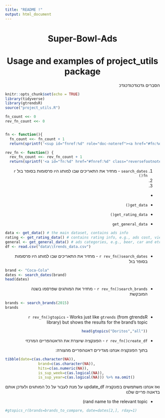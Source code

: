 ```yaml
---
title: "README !"
output: html_document
---
```


```{=html}
<style>
    p  {direction: rtl;}
    h1 {text-align: center;}
    h2 {direction: rtl;}
    h4 {direction: rtl;}
    h3 {direction: rtl;text-decoration: underline;}
    ol {direction: rtl;}
    li,code,ul {direction: rtl;}
</style>
```
# Super-Bowl-Ads

# Usage and examples of project_utils package

הסברים גדכגדכגדכגדכ

```r
knitr::opts_chunk$set(echo = TRUE)
library(tidyverse)
library(gtrendsR)
source("project_utils.R")

fn_count <<- 0
rev_fn_count <<- 0


fn <- function(){
  fn_count <<- fn_count + 1
  return(sprintf('<sup id="fnref:%d" role="doc-noteref"><a href="#fn:%d" class="footnote" rel="footnote">[%d]</a></sup>', fn_count, fn_count, fn_count))}

rev_fn <- function() {
  rev_fn_count <<- rev_fn_count + 1
  return(sprintf('<a id="fn:%d" href="#fnref:%d" class="reversefootnote" role="doc-backlink">↩</a>',rev_fn_count,rev_fn_count))}
```

::: {.footnotes role="doc-endnotes"}
<ol>

<li><code>search_dates</code> - מחזיר את התאריכים שבו למותג היו פרסומות בסופר בול `r fn()`</li>

<li>

</li>

<li>

</li>

</ol>
:::

-   

-   <code>get_data()</code>

-   <code>get_rating_data()</code>

-   <code>get_general_data</code>

```r
data <- get_data() # the main dataset, contains ads info
rating <- get_rating_data() # contains rating info, e.g., ads cost, viewrs and etc
general <- get_general_data() # ads categories, e.g., beer, car and etc
df <- read.csv("data\\trends_data.csv")
```

-   `r rev_fn()`<code>search_dates</code> - מחזיר את התאריכים שבו למותג היו פרסומות בסופר בול

```r
brand <- "Coca-Cola"
dates <- search_dates(brand)
head(dates)
```

-   `r rev_fn()`<code>search_brands</code> - מחזיר את המותגים שפרסמו בשנה המובקשת

```r
brands <- search_brands(2015)
brands
```

-   `r rev_fn()`<code>gtopics</code> - Works just like <code>gtrends</code> (from gtrendsR library) but shows the results for the brand's topic

    ```r
    head(gtopics("Doritos","all"))
    ```

-   `r rev_fn()`<code>create_df</code> - הפונקציה שיוצרת את הדאטהפריים המרכזי

    בתוך הפונקציה אנחנו מגדירים דאטהפריים מהצורה:

```r
tibble(date=c(as.character(NA)),
               brand=c(as.character(NA)),
               hits=c(as.numeric(NA)), 
               is_sup_week=c(as.logical(NA)),
               is_sup_year=c(as.logical(NA))) %>% na.omit()
```

ואז אנחנו משתמשים בפונקציה update_df על מנת לעבור על כל המותגים ולעדכן אותם בדאטה פריים שלנו

-   <code></code>

    rand name to the relevant topic)

```r
#gtopics_r(brands=brands_to_compare, date=dates[2,], rday=1)
```
